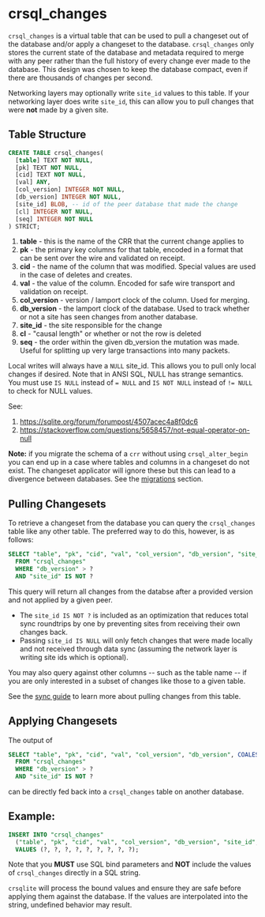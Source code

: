 
# crsql_changes

`crsql_changes` is a virtual table that can be used to pull a changeset out of the database and/or apply a changeset to the database. `crsql_changes` only stores the current state of the database and metadata required to merge with any peer rather than the full history of every change ever made to the database. This design was chosen to keep the database compact, even if there are thousands of changes per second.

Networking layers may optionally write `site_id` values to this table. If your networking layer does write `site_id`, this can allow you to pull changes that were **not** made by a given site.

## Table Structure

```sql
CREATE TABLE crsql_changes(
  [table] TEXT NOT NULL,
  [pk] TEXT NOT NULL,
  [cid] TEXT NOT NULL,
  [val] ANY,
  [col_version] INTEGER NOT NULL,
  [db_version] INTEGER NOT NULL,
  [site_id] BLOB, -- id of the peer database that made the change
  [cl] INTEGER NOT NULL,
  [seq] INTEGER NOT NULL
) STRICT;
```

1. **table** - this is the name of the CRR that the current change applies to
2. **pk** - the primary key columns for that table, encoded in a format that can be sent over the wire and validated on receipt.
3. **cid** - the name of the column that was modified. Special values are used in the case of deletes and creates.
4. **val** - the value of the column. Encoded for safe wire transport and validation on receipt.
5. **col_version** - version / lamport clock of the column. Used for merging.
6. **db_version** - the lamport clock of the database. Used to track whether or not a site has seen changes from another database.
7. **site_id** - the site responsible for the change
8. **cl** - "causal length" or whether or not the row is deleted
9. **seq** - the order within the given db_version the mutation was made. Useful for splitting up very large transactions into many packets.

Local writes will always have a `NULL` site_id. This allows you to pull only local changes if desired. Note that in ANSI SQL, NULL has strange semantics. You must use `IS NULL` instead of `= NULL` and `IS NOT NULL` instead of `!= NULL` to check for NULL values.

See:

1. https://sqlite.org/forum/forumpost/4507acec4a8f0dc6
2. https://stackoverflow.com/questions/5658457/not-equal-operator-on-null

**Note:** if you migrate the schema of a `crr` without using `crsql_alter_begin` you can end up in a case where tables and columns in a changeset do not exist. The changeset applicator will ignore these but this can lead to a divergence between databases. See the [migrations](../migrations) section.

## Pulling Changesets

To retrieve a changeset from the database you can query the `crsql_changes` table like any other table. The preferred way to do this, however, is as follows:

```sql
SELECT "table", "pk", "cid", "val", "col_version", "db_version", "site_id", "cl", "seq"
  FROM "crsql_changes"
  WHERE "db_version" > ?
  AND "site_id" IS NOT ?
```

This query will return all changes from the databse after a provided version and not applied by a given peer.

- The `site_id IS NOT ?` is included as an optimization that reduces total sync roundtrips by one by preventing sites from receiving their own changes back.
- Passing `site_id IS NULL` will only fetch changes that were made locally and not received through data sync (assuming the network layer is writing site ids which is optional).

You may also query against other columns -- such as the table name -- if you are only interested in a subset of changes like those to a given table.

See the [sync guide](/docs/networking/whole-crr-sync) to learn more about pulling changes from this table.

## Applying Changesets

The output of

```sql
SELECT "table", "pk", "cid", "val", "col_version", "db_version", COALESCE("site_id", crsql_site_id()), "cl", "seq"
  FROM "crsql_changes"
  WHERE "db_version" > ?
  AND "site_id" IS NOT ?
```

can be directly fed back into a `crsql_changes` table on another database.

## Example:

```sql
INSERT INTO "crsql_changes"
  ("table", "pk", "cid", "val", "col_version", "db_version", "site_id", "cl", "seq")
  VALUES (?, ?, ?, ?, ?, ?, ?, ?, ?);
```

Note that you **MUST** use SQL bind parameters and **NOT** include the values of `crsql_changes` directly in a SQL string.

`crsqlite` will process the bound values and ensure they are safe before applying them against the database. If the values are interpolated into the string, undefined behavior may result.
